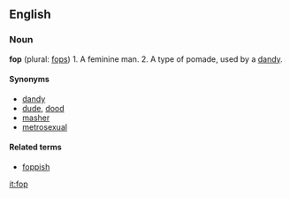 ==English==
===Noun===
'''fop''' (plural: [[fops]])
1. A feminine man.
2. A type of pomade, used by a [[dandy]].
====Synonyms====
*[[dandy]]
*[[dude]], [[dood]]
*[[masher]]
*[[metrosexual]]

====Related terms====
*[[foppish]]

[[it:fop]]